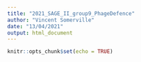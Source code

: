 ```yaml
---
title: "2021_SAGE_II_group9_PhageDefence"
author: "Vincent Somerville"
date: "13/04/2021"
output: html_document
---
```


```r
knitr::opts_chunk$set(echo = TRUE)
```


